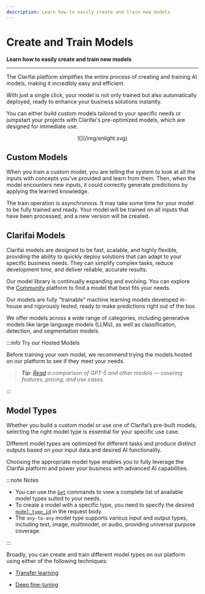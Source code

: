 ```yaml
---
description: Learn how to easily create and train new models
---
```


# Create and Train Models

**Learn how to easily create and train new models**
<hr />


The Clarifai platform simplifies the entire process of creating and training AI models, making it incredibly easy and efficient. 

With just a single click, your model is not only trained but also automatically deployed, ready to enhance your business solutions instantly.

You can either build custom models tailored to your specific needs or jumpstart your projects with Clarifai's pre-optimized models, which are designed for immediate use.

<center>
  ![](/img/enlight.svg)
</center>

## Custom Models

When you train a custom model, you are telling the system to look at all the inputs with concepts you've provided and learn from them. Then, when the model encounters new inputs, it could correctly generate predictions by applying the learned knowledge.

The train operation is asynchronous. It may take some time for your model to be fully trained and ready. Your model will be trained on all inputs that have been processed, and a new version will be created. 

## Clarifai Models


Clarifai models are designed to be fast, scalable, and highly flexible, providing the ability to quickly deploy solutions that can adapt to your specific business needs. They can simplify complex tasks, reduce development time, and deliver reliable, accurate results.

Our model library is continually expanding and evolving. You can explore the [Community](https://clarifai.com/explore) platform to find a model that best fits your needs.

Our models are fully "trainable" machine learning models developed in-house and rigorously tested, ready to make predictions right out of the box. 

We offer models across a wide range of categories, including generative models like large language models (LLMs), as well as classification, detection, and segmentation models.

:::info Try our Hosted Models

Before training your own model, we recommend trying the models hosted on our platform to see if they meet your needs.

> _**Tip**: [Read](https://www.clarifai.com/blog/gpt-5-vs-other-models) a comparison of GPT-5 and other models — covering features, pricing, and use cases._

:::

## Model Types

Whether you build a custom model or use one of Clarifai’s pre-built models, selecting the right model type is essential for your specific use case.

Different model types are optimized for different tasks and produce distinct outputs based on your input data and desired AI functionality.

Choosing the appropriate model type enables you to fully leverage the Clarifai platform and power your business with advanced AI capabilities.

:::note Notes

- You can use the [`Get`](https://docs.clarifai.com/api-guide/model/create-get-update-and-delete#get) commands to view a complete list of available model types suited to your needs.
- To create a model with a specific type, you need to specify the desired [`model_type_id`](https://docs.clarifai.com/create-manage/models/deep-fine-tuning/visual-classifier#step-3-model-creation) in the request body.
- The `any-to-any` model type supports various input and output types, including text, image, multimodel, or audio, providing universal purpose coverage. 

:::

Broadly, you can create and train different model types on our platform using either of the following techniques:

- [Transfer learning](transfer-learning/)

- [Deep fine-tuning](deep-fine-tuning/)



<DocCardList items={useCurrentSidebarCategory().items}/>

